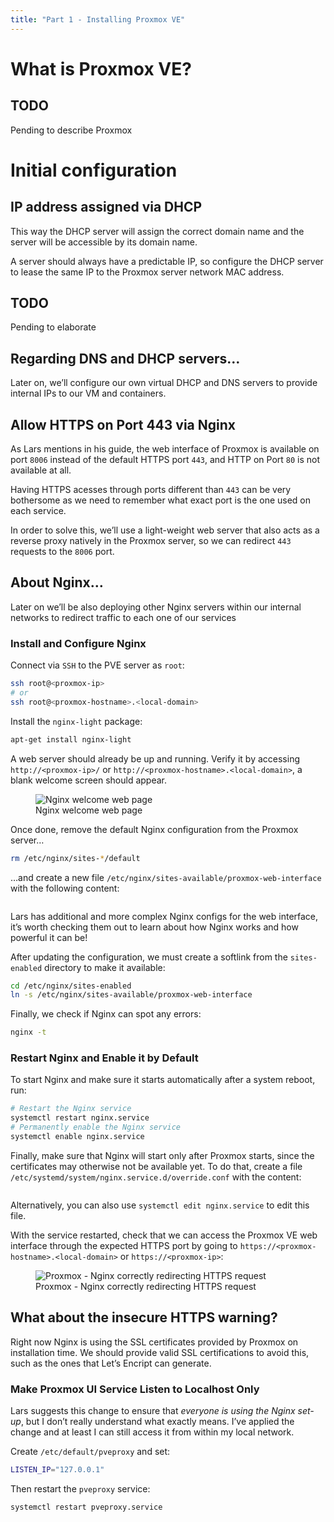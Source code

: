 ```yaml
---
title: "Part 1 - Installing Proxmox VE"
---
```

# What is Proxmox VE?
:::{.callout-warning}
## TODO
Pending to describe Proxmox
:::
# Initial configuration

## IP address assigned via DHCP
This way the DHCP server will assign the correct domain name and the server will be accessible by its domain name.

A server should always have a predictable IP, so configure the DHCP server to lease the same IP to the Proxmox server network MAC address.

:::{.callout-warning}
## TODO
Pending to elaborate
:::

:::{.callout-note}
## Regarding DNS and DHCP servers...
Later on, we'll configure our own virtual DHCP and DNS servers to provide internal IPs to our VM and containers.
:::

## Allow HTTPS on Port 443 via Nginx
As Lars mentions in his guide, the web interface of Proxmox is available on port `8006` instead of the default HTTPS port `443`, and HTTP on Port `80` is not available at all.

Having HTTPS acesses through ports different than `443` can be very bothersome as we need to remember what exact port is the one used on each service.

In order to solve this, we'll use a light-weight web server that also acts as a reverse proxy natively in the Proxmox server, so we can redirect `443` requests to the `8006` port.

:::{.callout-note}
## About Nginx...
Later on we'll be also deploying other Nginx servers within our internal networks to redirect traffic to each one of our services
:::

### Install and Configure Nginx
Connect via `SSH` to the PVE server as `root`:

```bash
ssh root@<proxmox-ip>
# or
ssh root@<proxmox-hostname>.<local-domain>
```

Install the `nginx-light` package:

```bash
apt-get install nginx-light
```

A web server should already be up and running. Verify it by accessing `http://<proxmox-ip>/` or `http://<proxmox-hostname>.<local-domain>`, a blank welcome screen should appear.

![Nginx welcome web page](../../images/homelab-project/virtualization/proxmox-nginx-welcome-web-page.png)

Once done, remove the default Nginx configuration from the Proxmox server...

```bash
rm /etc/nginx/sites-*/default
```

...and create a new file `/etc/nginx/sites-available/proxmox-web-interface` with the following content:

```.py

```
:::{.callout-note}
Lars has additional and more complex Nginx configs for the web interface, it's worth checking them out to learn about how Nginx works and how powerful it can be!
:::

After updating the configuration, we must create a softlink from the `sites-enabled` directory to make it available:

```bash
cd /etc/nginx/sites-enabled
ln -s /etc/nginx/sites-available/proxmox-web-interface
```

Finally, we check if Nginx can spot any errors:
```bash
nginx -t

```
### Restart Nginx and Enable it by Default
To start Nginx and make sure it starts automatically after a system reboot, run:
```bash
# Restart the Nginx service
systemctl restart nginx.service
# Permanently enable the Nginx service
systemctl enable nginx.service
```

Finally, make sure that Nginx will start only after Proxmox starts, since the certificates may otherwise not be available yet. To do that, create a file `/etc/systemd/system/nginx.service.d/override.conf` with the content:

```.bash
```

Alternatively, you can also use `systemctl edit nginx.service` to edit this file.

With the service restarted, check that we can access the Proxmox VE web interface through the expected HTTPS port by going to `https://<proxmox-hostname>.<local-domain>` or `https://<proxmox-ip>`:

![Proxmox - Nginx correctly redirecting HTTPS request](../../images/homelab-project/virtualization/proxmox-nginx-correct-redirection.png)

:::{.callout-note}
# What about the insecure HTTPS warning?
Right now Nginx is using the SSL certificates provided by Proxmox on installation time. We should provide valid SSL certifications to avoid this, such as the ones that Let's Encript can generate.
:::

### Make Proxmox UI Service Listen to Localhost Only
:::{.callout-warning appearance="simple"}
Lars suggests this change to ensure that _everyone is using the Nginx set-up_, but I don't really understand what exactly means. I've applied the change and at least I can still access it from within my local network.
:::

Create `/etc/default/pveproxy` and set:

```bash
LISTEN_IP="127.0.0.1"
```

Then restart the `pveproxy` service:

```bash
systemctl restart pveproxy.service
```